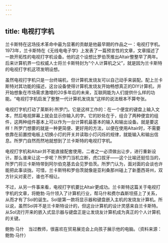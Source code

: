 ```yaml
---
---
---
```

title: 电视打字机
---




兰卡斯特在这场技术革命中最为显著的贡献是他最早期的作品之一：电视打字机。1973年，兰卡斯特在《无线电电子学》上发表了一篇预言性的文章，文章描述了一款开拓性的电视打字机设备。他的这个设想比罗伯茨推出Altair整整早了两年。后来计算机界一位权威人士将兰卡斯特封为“个人计算机之父”，就是因为兰卡斯特的电视打字机这项发明设想。

虽然电视打字机只是一台终端机，但计算机发烧友可以自己动手来装配。配上兰卡斯特对其功能的描述，这台设备使得计算机发烧友开始畅想真正的DIY计算机，并开始想象在市场需求激增的20多年后的未来，互联网能为人们提供什么样的功能。“电视打字机启发了整整一代计算机发烧友”这样的说法根本不算夸张。

电视打字机打动了莱斯利·所罗门。它是这样工作的：在一个便宜的键盘上输入文本，然后电视屏幕上就会显示你输入的字。它的妙处在于，组合了两种便宜的组件，这两种组件基本上可以作为一台计算机最基本的输入和输出设备。就是要这样！所罗门想要的就是一种更简便、更好用的方法，以便在使用Altair时，不需要依靠在前置控电板上切换小灯的开关并读取小灯闪烁的规律，就能输入和输出信息。所罗门自然而然地就想到了兰卡斯特的电视打字机。

电视打字机和Altair并不能直接配套使用，二者之一必须做出让步，进行重新设计。那么谁来让这一步呢？所罗门当机立断，虎口拔牙——这个比喻还挺恰当的，所罗门将兰卡斯特带到阿尔伯克基去会见罗伯茨。所罗门认为，面对面的会谈也许能把此事谈拢。可惜，兰卡斯特和罗伯茨就像是亚利桑那州碰上了新墨西哥州，双方针尖对麦芒，谁也不相让。

不过，从另一件事来看，电视打字机要比Altair更成功。兰卡斯特这篇关于电视打字机的文章，将鲍勃·马什领入了计算机行业，帮马什和费尔森斯坦搭上了关系，从而才有了Sol的诞生。Sol是第一款将显示器和键盘嵌入主机的发烧友计算机。所以说，虽然Sol并不是兰卡斯特设计的，但这台计算机的设计灵感来自兰卡斯特。从Sol流行开来的嵌入式显示器与键盘正是让发烧友计算机成为真正的个人计算机的关键。



鲍勃·马什　当过教师，很喜欢在贸易展览会上向孩子展示他的电脑。（资料来源：鲍勃·马什）